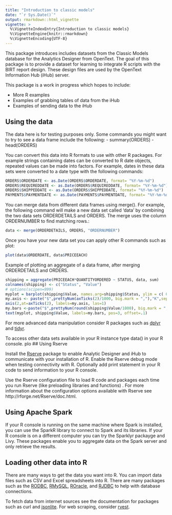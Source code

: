 ```yaml
---
title: "Introduction to classic models"
date: "`r Sys.Date()`"
output: rmarkdown::html_vignette
vignette: >
  %\VignetteIndexEntry{Introduction to classic models}
  %\VignetteEngine{knitr::rmarkdown}
  %\VignetteEncoding{UTF-8}
---
```


This package introduces includes datasets from the Classic Models database for the Analytics Designer from OpenText. The goal of this package is to provide a dataset for learning to integrate R scripts with the BIRT report design. These design files are used by the OpenText Information Hub (iHub) server. 

This package is a work in progress which hopes to include:

- More R examples
- Examples of grabbing tables of data from the iHub 
- Examples of sending data to the iHub

## Using the data

The data here is for testing purposes only. Some commands you might want to try to see a data frame include the following:
- summary(ORDERS)
- head(ORDERS)

You can convert this data into R formats to use with other R packages. For example strings containing dates can be converted to R date objects, repeated values can be made into factors. For example, dates in these data sets were converted to a date type with the following commands:

```r
ORDERS$ORDERDATE <- as.Date(ORDERS$ORDERDATE, format= "%Y-%m-%d")
ORDERS$REQUIREDDATE <- as.Date(ORDERS$REQUIREDDATE, format= "%Y-%m-%d")
ORDERS$SHIPPEDDATE <- as.Date(ORDERS$SHIPPEDDATE, format= "%Y-%m-%d")
PAYMENTS$PAYMENTDATE <- as.Date(PAYMENTS$PAYMENTDATE, format= "%Y-%m-%d")
```

You can merge data from different data frames using merge(). For example, the following command will make a new data set called 'data' by combining the two data sets ORDERDETAILS and ORDERS. The merge uses the column ORDERNUMBER to find matching rows.:
```r
data <- merge(ORDERDETAILS, ORDERS, "ORDERNUMBER")
```
Once you have your new data set you can apply other R commands such as plot:
```r
plot(data$ORDERDATE, data$PRICEEACH)
```

Example of plotting an aggregate of a data frame, after merging ORDERDETAILS and ORDERS.
```r
shipping = aggregate(PRICEEACH*QUANTITYORDERED ~ STATUS, data, sum)
colnames(shipping) <- c("Status", "Value")
# options(scipen=999)
myplot = barplot(shipping$Value, names.arg=shipping$Status, ylim = c( 0 , 10000000 ), xlab="Status", yaxt="n")
my.axis <- paste("$",prettyNum(axTicks(2)/1000, big.mark = ","),"K",sep=" ")
axis(2,at=axTicks(2), labels=my.axis, las=1)
my.bars <-paste("$",prettyNum(round(shipping$Value/1000), big.mark = ","),"K",sep=" ")
text(myplot, shipping$Value, labels=my.bars, pos=3, offset=.1)
```
For more advanced data manipulation consider R packages such as [dplyr](https://cran.r-project.org/web/packages/dplyr/) and [tidyr](https://cran.r-project.org/web/packages/tidyr/).

To access other data sets available in your R instance type data() in your R console. 
plo
## Using Rserve

Install the [Rserve](https://cran.r-project.org/web/packages/Rserve/) package to enable Analytic Designer and iHub to communicate with your installation of R. Enable the Rserve debug mode when testing connectivity with R. Optionally add print statement in your R code to send information to your R console.

Use the Rserve configuration file to load R code and packages each time you run Rserve (like preloading libraries and functions) . For more information about the configuration options available with Rserve see http://rforge.net/Rserve/doc.html.

## Using Apache Spark

If your R console is running on the same machine where Spark is installed, you can use the SparkR library to connect to Spark and its libraries. If your R console is on a different computer you can try the Sparklyr packayge and Livy. These packages enable you to aggregate data on the Spark server and only retrieve the results.

## Loading other data into R

There are many ways to get the data you want into R. You can import data files such as CSV and Excel spreadsheets into R. There are many packages such as the [RODBC](https://cran.r-project.org/web/packages/RODBC/), [RMySQL](https://cran.r-project.org/web/packages/RMySQL/), [ROracle](https://cran.r-project.org/web/packages/ROracle/), and [RJDBC](https://cran.r-project.org/web/packages/RJDBC/) to help with database connections.

To fetch data from internet sources see the documentation for packages such as curl and [jsonlite](https://cran.r-project.org/web/packages/jsonlite/). For web scraping, consider [rvest](https://cran.r-project.org/web/packages/rvest/).


